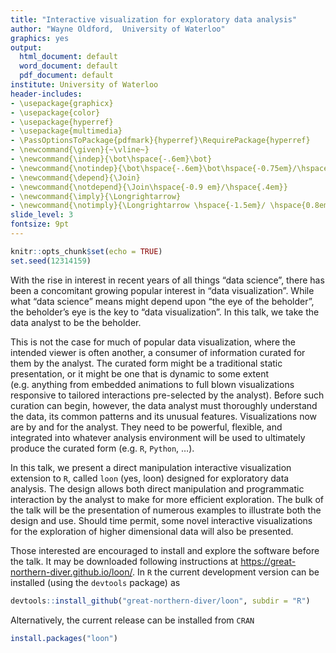 ```yaml
---
title: "Interactive visualization for exploratory data analysis"
author: "Wayne Oldford,  University of Waterloo"
graphics: yes
output:
  html_document: default
  word_document: default
  pdf_document: default
institute: University of Waterloo
header-includes:
- \usepackage{graphicx}
- \usepackage{color}
- \usepackage{hyperref}
- \usepackage{multimedia}
- \PassOptionsToPackage{pdfmark}{hyperref}\RequirePackage{hyperref}
- \newcommand{\given}{~\vline~}
- \newcommand{\indep}{\bot\hspace{-.6em}\bot}
- \newcommand{\notindep}{\bot\hspace{-.6em}\bot\hspace{-0.75em}/\hspace{.4em}}
- \newcommand{\depend}{\Join}
- \newcommand{\notdepend}{\Join\hspace{-0.9 em}/\hspace{.4em}}
- \newcommand{\imply}{\Longrightarrow}
- \newcommand{\notimply}{\Longrightarrow \hspace{-1.5em}/ \hspace{0.8em}}
slide_level: 3
fontsize: 9pt
---
```


```r
knitr::opts_chunk$set(echo = TRUE)
set.seed(12314159)
```

With the rise in interest in recent years of all things "data science", there has been a concomitant growing popular interest in "data visualization".  While what "data science" means might depend upon "the eye of the beholder", the beholder's eye is the key to "data visualization".  In this talk, we take the data analyst to be the beholder. 

This is not the case for much of popular data visualization, where the intended viewer is often another, a consumer of information curated for them by the analyst.  The curated form might be a traditional static presentation, or it might be one that is dynamic to some extent (e.g. anything from embedded animations to full blown visualizations responsive to tailored interactions pre-selected by the analyst).  Before such curation can begin, however, the data analyst must thoroughly understand the data, its common patterns and its unusual features.  Visualizations now are by and for the analyst.  They need to be powerful, flexible, and integrated into whatever analysis environment will be used to ultimately produce the curated form (e.g. `R`, `Python`, ...).  

In this talk, we present a direct manipulation interactive visualization extension to `R`, called `loon` (yes, loon) designed for exploratory data analysis.  The design allows both direct manipulation and programmatic interaction by the analyst to make for more efficient exploration.  The bulk of the talk will be the presentation of numerous examples to illustrate both the design and use.  Should time permit, some novel interactive visualizations for the exploration of higher dimensional data will also be presented.

Those interested are encouraged to install and explore the software before the talk. It may be downloaded following instructions at [https://great-northern-diver.github.io/loon/](https://great-northern-diver.github.io/loon/). 
In `R` the current development version can be installed (using the `devtools` package) as

```r 
devtools::install_github("great-northern-diver/loon", subdir = "R")
```
Alternatively, the current release can be installed from `CRAN`
```r
install.packages("loon")
```
